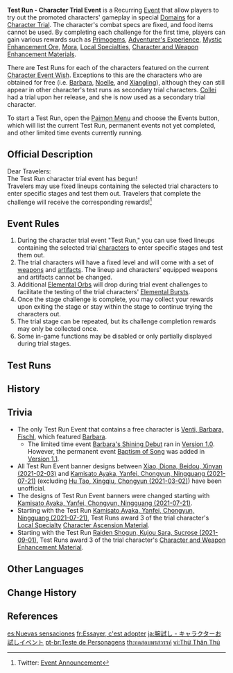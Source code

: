 {{Terminology Infobox
|title = Test Run — Character Trial Event
|image = Icon Test Run.png
|type  = Recurring Events
}}
'''Test Run - Character Trial Event''' is a Recurring [[Event]] that allow players to try out the promoted characters' gameplay in special [[Domains]] for a [[Character Trial]]. The character's combat specs are fixed, and food items cannot be used. By completing each challenge for the first time, players can gain various rewards such as [[Primogem]]s, [[Adventurer's Experience]], [[Mystic Enhancement Ore]], [[Mora]], [[Local Specialties]], [[Character and Weapon Enhancement Material]]s.

There are Test Runs for each of the characters featured on the current [[Character Event Wish]]. Exceptions to this are the characters who are obtained for free (i.e. [[Barbara]], [[Noelle]], and [[Xiangling]]), although they can still appear in other character's test runs as secondary trial characters. [[Collei]] had a trial upon her release, and she is now used as a secondary trial character.

To start a Test Run, open the [[Paimon Menu]] and choose the Events button, which will list the current Test Run, permanent events not yet completed, and other limited time events currently running.

==Official Description==
Dear Travelers:<br />The Test Run character trial event has begun!<br />Travelers may use fixed lineups containing the selected trial characters to enter specific stages and test them out. Travelers that complete the challenge will receive the corresponding rewards!<ref>Twitter: [https://twitter.com/GenshinImpact/status/1310564920484917249 Event Announcement]</ref>

==Event Rules==
# During the character trial event "Test Run," you can use fixed lineups containing the selected trial [[characters]] to enter specific stages and test them out.
# The trial characters will have a fixed level and will come with a set of [[weapons]] and [[artifacts]]. The lineup and characters' equipped weapons and artifacts cannot be changed.
# Additional [[Elemental Orb]]s will drop during trial event challenges to facilitate the testing of the trial characters' [[Elemental Burst]]s.
# Once the stage challenge is complete, you may collect your rewards upon exiting the stage or stay within the stage to continue trying the characters out.
# The trial stage can be repeated, but its challenge completion rewards may only be collected once.
# Some in-game functions may be disabled or only partially displayed during trial stages.

==Test Runs==
{{Current Event}}

==History==
{{Event History Table}}

==Trivia==
* The only Test Run Event that contains a free character is [[Test Run - Character Trial Event/2020-09-28|Venti, Barbara, Fischl]], which featured [[Barbara]].
** The limited time event [[Barbara's Shining Debut]] ran in [[Version 1.0]]. However, the permanent event [[Baptism of Song]] was added in [[Version 1.1]].
* All Test Run Event banner designs between [[Test Run - Character Trial Event/2021-02-03|Xiao, Diona, Beidou, Xinyan (2021-02-03)]] and [[Test Run - Character Trial Event/2021-07-21|Kamisato Ayaka, Yanfei, Chongyun, Ningguang (2021-07-21)]] (excluding [[Test Run - Character Trial Event/2021-03-02|Hu Tao, Xingqiu, Chongyun (2021-03-02)]]) have been unofficial.
* The designs of Test Run Event banners were changed starting with [[Test Run - Character Trial Event/2021-07-21|Kamisato Ayaka, Yanfei, Chongyun, Ningguang (2021-07-21)]].
* Starting with the Test Run [[Test Run - Character Trial Event/2021-07-21|Kamisato Ayaka, Yanfei, Chongyun, Ningguang (2021-07-21)]], Test Runs award 3 of the trial character's [[Local Specialty]] [[Character Ascension Material]].
* Starting with the Test Run [[Test Run - Character Trial Event/2021-09-01|Raiden Shogun, Kujou Sara, Sucrose (2021-09-01)]], Test Runs award 3 of the trial character's [[Character and Weapon Enhancement Material]].

==Other Languages==
{{Other Languages
|en      = Test Run
|zhs     = 且试身手
|zhs_rm  = Qiě Shì Shēnshǒu
|zht     = 且試身手
|zht_rm  = Qiě Shì Shēnshǒu
|zh_tl   = Brief Skill Test
|ja      = 腕試し
|ja_rm   = Udedameshi
|ja_tl   = Test of Skill
|ko      = 솜씨 시험
|ko_rm   = Somssi Siheom
|ko_tl   = Ability Test
|es      = Nuevas sensaciones
|es_tl   = New Sensations
|fr      = Essayer, c'est adopter
|fr_tl   = To Try, Is to Adopt
|ru      = Тестовый забег
|ru_tl   = Test Heat
|th      = ทดสอบพรสวรรค์
|th_rm   = 
|th_tl   = 
|vi      = Thử {{tt|Thân Thủ|身手}}
|vi_tl   = Skill Test
|de      = Probelauf
|de_tl   = Test Run
|id      = Coba Karakter
|id_tl   = Try the Character
|pt      = Teste de Personagens
|pt_tl   = 
|tr      = 
|tr_tl   = 
|it      = 
|it_tl   = 
}}

==Change History==
{{Change History|1.0}}

==References==
{{Reflist}}

[[es:Nuevas sensaciones]]
[[fr:Essayer, c'est adopter]]
[[ja:腕試し - キャラクターお試しイベント]]
[[pt-br:Teste de Personagens]]
[[th:ทดสอบพรสวรรค์]]
[[vi:Thử Thân Thủ]]
